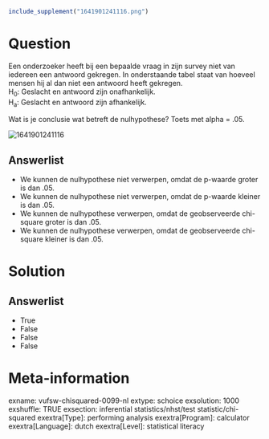```r
include_supplement("1641901241116.png")
```

Question
========
Een onderzoeker heeft bij een bepaalde vraag in zijn survey niet van
iedereen een antwoord gekregen. In onderstaande tabel staat van hoeveel
mensen hij al dan niet een antwoord heeft gekregen.  
H<sub>0</sub>: Geslacht en antwoord zijn onafhankelijk.  
H<sub>a</sub>: Geslacht en antwoord zijn afhankelijk.  
  
Wat is je conclusie wat betreft de nulhypothese? Toets met alpha =
.05.  
  
<img src="1641901241116.png" class="fr-fic fr-dii tvcss_2"
alt="1641901241116" />

Answerlist
----------
* We kunnen de nulhypothese niet verwerpen, omdat de p-waarde groter is
  dan .05.
* We kunnen de nulhypothese niet verwerpen, omdat de p-waarde kleiner is
  dan .05.
* We kunnen de nulhypothese verwerpen, omdat de geobserveerde chi-square
  groter is dan .05.
* We kunnen de nulhypothese verwerpen, omdat de geobserveerde chi-square
  kleiner is dan .05.

Solution
========










Answerlist
----------
* True
* False
* False
* False

Meta-information
================
exname: vufsw-chisquared-0099-nl
extype: schoice
exsolution: 1000
exshuffle: TRUE
exsection: inferential statistics/nhst/test statistic/chi-squared
exextra[Type]: performing analysis
exextra[Program]: calculator
exextra[Language]: dutch
exextra[Level]: statistical literacy


